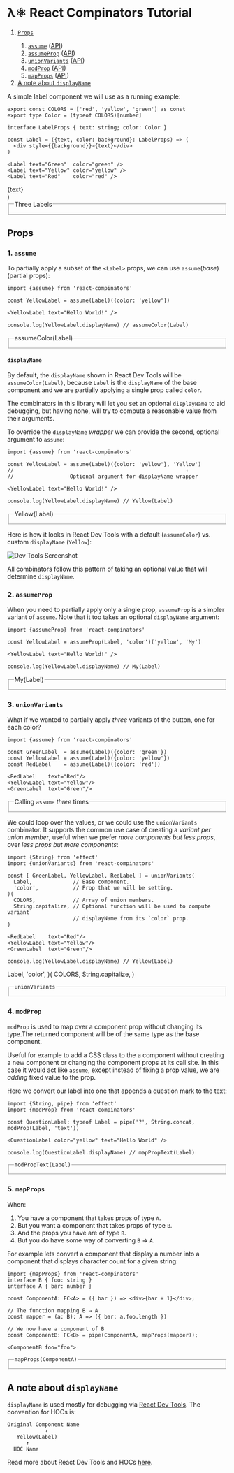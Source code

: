 
<Unstyled>

<h1><span style={{fontFamily: 'Times New Roman, Times, serif'}}>λ⚛</span> React Compinators Tutorial</h1>

<ol>
  <li><a href="#props"><code>Props</code></a></li>
  <ol>
    <li><a href="#1-assume"><code>assume</code></a> (<a href="https://middle-ages.github.io/react-compinators-docs/docs/functions/assume.html">API</a>)</li>
    <li><a href="#2-assumeprop"><code>assumeProp</code></a> (<a href="https://middle-ages.github.io/react-compinators-docs/docs/functions/assumeProp.html">API</a>)</li>
    <li><a href="#3-unionvariants"><code>unionVariants</code></a> (<a href="https://middle-ages.github.io/react-compinators-docs/docs/functions/unionVariants.html">API</a>)</li>
    <li><a href="#4-modprop"><code>modProp</code></a> (<a href="https://middle-ages.github.io/react-compinators-docs/docs/functions/modProp.html">API</a>)</li>
    <li><a href="#5-mapprops"><code>mapProps</code></a> (<a href="https://middle-ages.github.io/react-compinators-docs/docs/functions/mapProps.html">API</a>)</li>
  </ol>
  <li><a href="#a-note-about-displayname">A note about <code>displayName</code></a></li>
</ol>

A simple label component we will use as a running example:
```tsx
export const COLORS = ['red', 'yellow', 'green'] as const
export type Color = (typeof COLORS)[number]

interface LabelProps { text: string; color: Color }

const Label = ({text, color: background}: LabelProps) => (
  <div style={{background}}>{text}</div>
)

<Label text="Green"  color="green" />
<Label text="Yellow" color="yellow" />
<Label text="Red"    color="red" />
```

  <div style={{background, textAlign: 'center'}}>{text}</div>
)

<fieldset>
<legend>Three Labels</legend>
<Label text="Green"  color="green" />
<Label text="Yellow" color="yellow" />
<Label text="Red"    color="red" />
</fieldset>

## Props

### 1. `assume`

To partially apply a subset of the `<Label>` props, we can use
`assume`(_base_)(partial props):
```tsx
import {assume} from 'react-compinators'

const YellowLabel = assume(Label)({color: 'yellow'})

<YellowLabel text="Hello World!" />

console.log(YellowLabel.displayName) // assumeColor(Label)
```


<fieldset>
<legend>assumeColor(Label)</legend>
<YellowLabel1 text="Hello World!" />
</fieldset>

#### `displayName`

By default, the `displayName` shown in React Dev Tools will be
`assumeColor(Label)`, because `Label` is the `displayName` of the base component
and we are partially applying a single prop called `color`.

The combinators in this library will let you set an optional `displayName` to
aid debugging, but having none, will try to compute a reasonable value from
their arguments.

To override the `displayName` _wrapper_ we can provide the second, optional
argument to `assume`:

```tsx
import {assume} from 'react-compinators'

const YellowLabel = assume(Label)({color: 'yellow'}, 'Yellow')
//                                                       ↑
//                  Optional argument for displayName wrapper 

<YellowLabel text="Hello World!" />

console.log(YellowLabel.displayName) // Yellow(Label)
```

<fieldset>
<legend>Yellow(Label)</legend>
<YellowLabel2 text="Hello World!" />
</fieldset>

Here is how it looks in React Dev Tools with a default (`assumeColor`) vs.
custom `displayName` (`Yellow`):

![Dev Tools Screenshot](/react-combinators-docs/docs/dev-tools-display-name.png)

All combinators follow this pattern of taking an optional value that will
determine `displayName`.

### 2. `assumeProp`

When you need to partially apply only a single prop, `assumeProp` is a simpler
variant of `assume`. Note that it too takes an optional `displayName` argument:

```tsx
import {assumeProp} from 'react-compinators'

const YellowLabel = assumeProp(Label, 'color')('yellow', 'My')

<YellowLabel text="Hello World!" />

console.log(YellowLabel.displayName) // My(Label)
```


<fieldset>
<legend>My(Label)</legend>
<YellowLabel3 text="Hello World!" />
</fieldset>

### 3. `unionVariants`

What if we wanted to partially apply _three_ variants of the button, one for
each color?
```tsx
import {assume} from 'react-compinators'

const GreenLabel  = assume(Label)({color: 'green'})
const YellowLabel = assume(Label)({color: 'yellow'})
const RedLabel    = assume(Label)({color: 'red'})

<RedLabel    text="Red"/>
<YellowLabel text="Yellow"/>
<GreenLabel  text="Green"/>
```


<fieldset>
<legend>Calling <code>assume</code> <i>three</i> times</legend>
<GreenLabel4  text="Green"/>
<YellowLabel4 text="Yellow"/>
<RedLabel4    text="Red"/>
</fieldset>

We could loop over the values, or we could use the `unionVariants` combinator.
It supports the common use case of creating a _variant per union member_, useful
when we prefer _more components but less props_, over _less props but more
components_:
```tsx
import {String} from 'effect'
import {unionVariants} from 'react-compinators'

const [ GreenLabel, YellowLabel, RedLabel ] = unionVariants(
  Label,             // Base component.
  'color',           // Prop that we will be setting.
)(
  COLORS,            // Array of union members.
  String.capitalize, // Optional function will be used to compute variant
                     // displayName from its `color` prop.
) 

<RedLabel    text="Red"/>
<YellowLabel text="Yellow"/>
<GreenLabel  text="Green"/>

console.log(YellowLabel.displayName) // Yellow(Label)
```

  Label, 'color',
)(
  COLORS,
  String.capitalize,
) 

<fieldset>
<legend><code>unionVariants</code></legend>
<GreenLabel5  text="Green"/>
<YellowLabel5 text="Yellow"/>
<RedLabel5    text="Red"/>
</fieldset>

### 4. `modProp`

`modProp` is used to map over a component prop without changing its type.The
returned component will be of the same type as the base component.

Useful for example to add a CSS class to the a component without creating a new
component or changing the component props at its call site. In this case it would
act like `assume`, except instead of fixing a prop value, we are _adding_ fixed
value to the prop.

Here we convert our label into one that appends a question mark to the text:

```tsx
import {String, pipe} from 'effect'
import {modProp} from 'react-compinators'

const QuestionLabel: typeof Label = pipe('?', String.concat, modProp(Label, 'text'))

<QuestionLabel color="yellow" text="Hello World" />

console.log(QuestionLabel.displayName) // mapPropText(Label)
```


<fieldset>
<legend><code>modPropText(Label)</code></legend>
<QuestionLabel color="yellow" text="Hello World" />
</fieldset>

### 5. `mapProps`

When:
 
1. You have a component that takes props of type `A`.
2. But you want a component that takes props of type `B`.
3. And the props you have are of type `B`.
4. But you do have some way of converting `B` ⇒ `A`.
 
 For example lets convert a component that display a number into a component
 that displays character count for a given string:
 
 ```tsx
 import {mapProps} from 'react-compinators'
 interface B { foo: string }
 interface A { bar: number }
 
 const ComponentA: FC<A> = ({ bar }) => <div>{bar + 1}</div>;
 
 // The function mapping B ⇒ A
 const mapper = (a: B): A => ({ bar: a.foo.length })
 
 // We now have a component of B
 const ComponentB: FC<B> = pipe(ComponentA, mapProps(mapper));

 <ComponentB foo="foo">
 ```

<fieldset>
<legend><code>mapProps(ComponentA)</code></legend>
<ComponentB foo="Hello World!" />
</fieldset>


## A note about `displayName`

`displayName` is used mostly for debugging via [React Dev
Tools](https://react.dev/learn/react-developer-tools). The convention for HOCs is:
```text
Original Component Name
            ↓   
   Yellow(Label)
      ↑
  HOC Name
```

Read more about React Dev Tools and HOCs
[here](https://github.com/facebook/react/blob/main/packages/react-devtools/CHANGELOG.md#higher-order-components).

</Unstyled>

